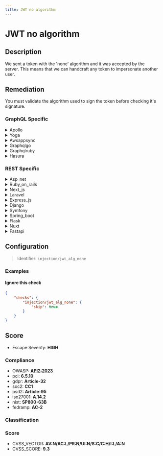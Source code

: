 ```yaml
---
title: JWT no algorithm
---
```


# JWT no algorithm

## Description

We sent a token with the 'none' algorithm and it was accepted by the server.
This means that we can handcraft any token to impersonate another user.


## Remediation

You must validate the algorithm used to sign the token before checking it's signature.



### GraphQL Specific

<details>
    <summary>Apollo</summary>

Ensure that the Apollo server implementation validates the JWT with a secure, specified algorithm. Do not allow the 'none' algorithm, and always define the algorithm in the server configuration to prevent attackers from exploiting default or unspecified settings. Use libraries that enforce algorithm specification and do not default to 'none'.

</details>

<details>
    <summary>Yoga</summary>

Ensure that the Yoga framework engine is configured to reject JWTs with 'none' as the algorithm. Explicitly specify the algorithm expected in the JWT configuration and use a library that does not allow 'none' as a valid algorithm. Additionally, implement proper error handling to reject any JWT that does not meet the security requirements.

</details>

<details>
    <summary>Awsappsync</summary>

Ensure that the JWT tokens used in AWS AppSync are configured to use a secure and explicit algorithm for signature verification. Avoid using the 'none' algorithm, and instead specify a robust algorithm like HS256 or RS256 in the token's header. Update the authentication logic to reject tokens with 'alg' set to 'none' and validate the algorithm used in the token against a whitelist of secure algorithms.

</details>

<details>
    <summary>Graphqlgo</summary>

Ensure that the JWT implementation in the GraphQL Go framework engine explicitly specifies and validates the algorithm used for token signing. Do not allow the 'none' algorithm, and reject any tokens that do not have a matching algorithm specified in the header. Configure the JWT middleware to require a secure, standard algorithm such as HS256, RS256, or ES256, and validate the JWT signature accordingly.

</details>

<details>
    <summary>Graphqlruby</summary>

Ensure that the JWT implementation in the GraphQL Ruby framework is configured to use a secure and explicit algorithm for token encoding and validation. Avoid using the 'none' algorithm, and instead specify a robust algorithm like 'HS256' or 'RS256'. Validate the 'alg' header of the JWT to prevent algorithm manipulation attacks. Additionally, consider using a library that adheres to the latest security standards for JWT handling.

</details>

<details>
    <summary>Hasura</summary>

Ensure that the Hasura engine is configured to reject JWTs with 'none' as the algorithm. Specify the allowed algorithms explicitly in the JWT configuration and use a library that supports algorithm whitelisting to prevent unauthorized access.

</details>


### REST Specific

<details>
    <summary>Asp_net</summary>

Ensure that the JWT authentication handler in the ASP.NET application is configured to reject tokens with the 'none' algorithm. Implement strict checks to only accept tokens signed with secure and explicit algorithms that the server expects. Update the token validation parameters to specify the allowed algorithms and reject any JWT without a proper signature.

</details>

<details>
    <summary>Ruby_on_rails</summary>

In Ruby on Rails, ensure that JWT tokens are validated with a secure algorithm by explicitly specifying the algorithm in the decode method. Use a library like 'ruby-jwt' and configure it to reject 'none' as a valid algorithm. For example, use `JWT.decode(token, secret_key, true, { algorithm: 'HS256' })` to specify HMAC SHA-256 as the algorithm and prevent accepting tokens with 'none' algorithm.

</details>

<details>
    <summary>Next_js</summary>

Ensure that the JWT implementation in the Next.js application does not accept 'none' as a valid algorithm. Configure the JWT library to require a secure and explicit algorithm, such as HS256 or RS256, for token verification. Additionally, implement checks to reject any tokens that specify 'alg': 'none' in their headers to prevent unauthorized access.

</details>

<details>
    <summary>Laravel</summary>

Ensure that the JWT package in use within the Laravel application is configured to reject tokens with the 'none' algorithm. Set a default algorithm in the configuration and validate the 'alg' header of the JWT to match the expected algorithm. Additionally, implement strict checks to ensure that the token's signature is verified against the server's secret or public key. Update the JWT middleware to enforce these security measures and prevent unauthorized token usage.

</details>

<details>
    <summary>Express_js</summary>

Ensure that the JWT verification in Express.js strictly enforces a secure, non-'none' algorithm. Update the JWT verification middleware to reject tokens with 'none' as the algorithm and specify the accepted algorithms explicitly.

</details>

<details>
    <summary>Django</summary>

Ensure that the JWT library in Django is configured to reject tokens with 'none' as the algorithm. Explicitly specify the allowed algorithms in the JWT_AUTH settings and validate the JWT signature with a secure algorithm like HS256 or RS256. Update the authentication code to verify the algorithm used in the token matches the expected one.

</details>

<details>
    <summary>Symfony</summary>

In the Symfony framework, ensure that the JWT library or bundle in use is configured to reject tokens with the 'none' algorithm. Set a strict policy to only accept tokens signed with secure and explicit algorithms, such as HS256 or RS256. Update the security settings to enforce this policy and add checks to reject any tokens that do not meet the required criteria. Additionally, implement robust logging and monitoring to detect and alert on any attempts to use tokens with the 'none' algorithm.

</details>

<details>
    <summary>Spring_boot</summary>

Ensure that the JWT parser in the Spring Boot application is configured to reject tokens with the 'none' algorithm. Set the expected signing algorithm explicitly and validate the JWT signature with a proper key. Update the security configuration to use a strong, standard algorithm like HS256, RS256, or ES256 for token verification. Additionally, implement checks to ensure that the 'alg' header in the JWT matches the expected algorithm.

</details>

<details>
    <summary>Flask</summary>

Ensure the JWT library in Flask is configured to reject tokens with the 'none' algorithm. Set the 'algorithms' argument in the decode function to only accept secure and appropriate algorithms, such as HS256 or RS256. Additionally, implement checks to verify the integrity of the token's header before processing it.

</details>

<details>
    <summary>Nuxt</summary>

Ensure the server validates the JWT with a secure and specified algorithm, rejecting any tokens with 'none' as the algorithm. Update the Nuxt.js application's authentication middleware to only accept tokens signed with robust algorithms like HS256 or RS256.

</details>

<details>
    <summary>Fastapi</summary>

Ensure that the FastAPI application is configured to reject JWT tokens with the 'none' algorithm. Implement checks to validate the algorithm used in the JWT header, and only accept tokens signed with secure and expected algorithms. Update the JWT authentication dependency to explicitly specify the allowed algorithms and to disallow the 'none' option. Additionally, consider using a robust library like PyJWT with a clear specification of the signing algorithm, and always keep the library up to date to incorporate any security fixes.

</details>

## Configuration

> Identifier: `injection/jwt_alg_none`



### Examples



#### Ignore this check

```json
{
    "checks": {
        "injection/jwt_alg_none": {
            "skip": true
        }
    }
}
```




## Score

- Escape Severity: **<span className="high-severity">HIGH</span>**

### Compliance

- OWASP: **[API2:2023](https://github.com/OWASP/API-Security/blob/master/editions/2023/en/0xa2-broken-authentication.md)**
- pci: **6.5.10**
- gdpr: **Article-32**
- soc2: **CC1**
- psd2: **Article-95**
- iso27001: **A.14.2**
- nist: **SP800-63B**
- fedramp: **AC-2**

### Classification






### Score

- CVSS_VECTOR: **AV:N/AC:L/PR:N/UI:N/S:C/C:H/I:L/A:N**
- CVSS_SCORE: **9.3**

